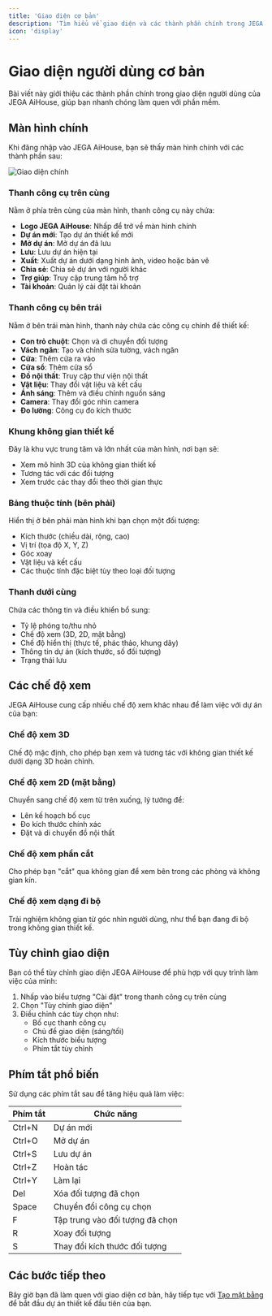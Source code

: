 ```yaml
---
title: 'Giao diện cơ bản'
description: 'Tìm hiểu về giao diện và các thành phần chính trong JEGA AiHouse'
icon: 'display'
---
```


# Giao diện người dùng cơ bản

Bài viết này giới thiệu các thành phần chính trong giao diện người dùng của JEGA AiHouse, giúp bạn nhanh chóng làm quen với phần mềm.

## Màn hình chính

Khi đăng nhập vào JEGA AiHouse, bạn sẽ thấy màn hình chính với các thành phần sau:

![Giao diện chính](/images/giao-dien-chinh.png)

### Thanh công cụ trên cùng

Nằm ở phía trên cùng của màn hình, thanh công cụ này chứa:

- **Logo JEGA AiHouse**: Nhấp để trở về màn hình chính
- **Dự án mới**: Tạo dự án thiết kế mới
- **Mở dự án**: Mở dự án đã lưu
- **Lưu**: Lưu dự án hiện tại
- **Xuất**: Xuất dự án dưới dạng hình ảnh, video hoặc bản vẽ
- **Chia sẻ**: Chia sẻ dự án với người khác
- **Trợ giúp**: Truy cập trung tâm hỗ trợ
- **Tài khoản**: Quản lý cài đặt tài khoản

### Thanh công cụ bên trái

Nằm ở bên trái màn hình, thanh này chứa các công cụ chính để thiết kế:

- **Con trỏ chuột**: Chọn và di chuyển đối tượng
- **Vách ngăn**: Tạo và chỉnh sửa tường, vách ngăn
- **Cửa**: Thêm cửa ra vào
- **Cửa sổ**: Thêm cửa sổ
- **Đồ nội thất**: Truy cập thư viện nội thất
- **Vật liệu**: Thay đổi vật liệu và kết cấu
- **Ánh sáng**: Thêm và điều chỉnh nguồn sáng
- **Camera**: Thay đổi góc nhìn camera
- **Đo lường**: Công cụ đo kích thước

### Khung không gian thiết kế

Đây là khu vực trung tâm và lớn nhất của màn hình, nơi bạn sẽ:
- Xem mô hình 3D của không gian thiết kế
- Tương tác với các đối tượng
- Xem trước các thay đổi theo thời gian thực

### Bảng thuộc tính (bên phải)

Hiển thị ở bên phải màn hình khi bạn chọn một đối tượng:
- Kích thước (chiều dài, rộng, cao)
- Vị trí (tọa độ X, Y, Z)
- Góc xoay
- Vật liệu và kết cấu
- Các thuộc tính đặc biệt tùy theo loại đối tượng

### Thanh dưới cùng

Chứa các thông tin và điều khiển bổ sung:
- Tỷ lệ phóng to/thu nhỏ
- Chế độ xem (3D, 2D, mặt bằng)
- Chế độ hiển thị (thực tế, phác thảo, khung dây)
- Thông tin dự án (kích thước, số đối tượng)
- Trạng thái lưu

## Các chế độ xem

JEGA AiHouse cung cấp nhiều chế độ xem khác nhau để làm việc với dự án của bạn:

### Chế độ xem 3D

Chế độ mặc định, cho phép bạn xem và tương tác với không gian thiết kế dưới dạng 3D hoàn chỉnh.

### Chế độ xem 2D (mặt bằng)

Chuyển sang chế độ xem từ trên xuống, lý tưởng để:
- Lên kế hoạch bố cục
- Đo kích thước chính xác
- Đặt và di chuyển đồ nội thất

### Chế độ xem phần cắt

Cho phép bạn "cắt" qua không gian để xem bên trong các phòng và không gian kín.

### Chế độ xem dạng đi bộ

Trải nghiệm không gian từ góc nhìn người dùng, như thể bạn đang đi bộ trong không gian thiết kế.

## Tùy chỉnh giao diện

Bạn có thể tùy chỉnh giao diện JEGA AiHouse để phù hợp với quy trình làm việc của mình:

1. Nhấp vào biểu tượng "Cài đặt" trong thanh công cụ trên cùng
2. Chọn "Tùy chỉnh giao diện"
3. Điều chỉnh các tùy chọn như:
   - Bố cục thanh công cụ
   - Chủ đề giao diện (sáng/tối)
   - Kích thước biểu tượng
   - Phím tắt tùy chỉnh

## Phím tắt phổ biến

Sử dụng các phím tắt sau để tăng hiệu quả làm việc:

| Phím tắt | Chức năng |
|----------|-----------|
| Ctrl+N | Dự án mới |
| Ctrl+O | Mở dự án |
| Ctrl+S | Lưu dự án |
| Ctrl+Z | Hoàn tác |
| Ctrl+Y | Làm lại |
| Del | Xóa đối tượng đã chọn |
| Space | Chuyển đổi công cụ chọn |
| F | Tập trung vào đối tượng đã chọn |
| R | Xoay đối tượng |
| S | Thay đổi kích thước đối tượng |

## Các bước tiếp theo

Bây giờ bạn đã làm quen với giao diện cơ bản, hãy tiếp tục với [Tạo mặt bằng](/trung-tam-huong-dan/thiet-ke-xay-dung/tao-mat-bang) để bắt đầu dự án thiết kế đầu tiên của bạn.

